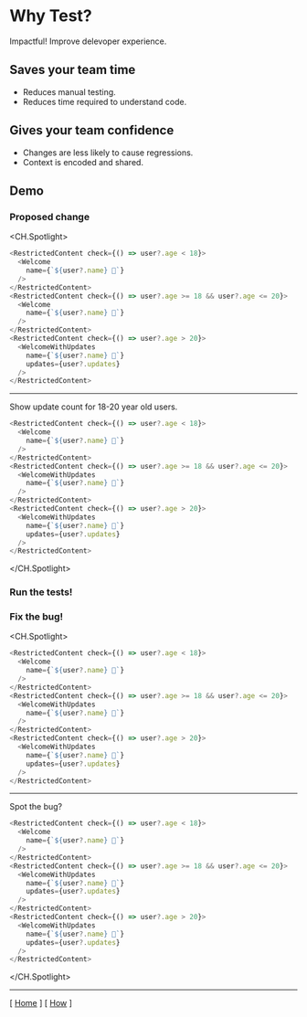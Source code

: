 
# Why Test?

Impactful! Improve delevoper experience.

## Saves your team time

- Reduces manual testing.
- Reduces time required to understand code.

## Gives your team confidence

- Changes are less likely to cause regressions.
- Context is encoded and shared.

## Demo

<Demo />

### Proposed change

<CH.Spotlight>
```javascript
<RestrictedContent check={() => user?.age < 18}>
  <Welcome
    name={`${user?.name} 👶`}
  />
</RestrictedContent>
<RestrictedContent check={() => user?.age >= 18 && user?.age <= 20}>
  <Welcome
    name={`${user?.name} 🧒`}
  />
</RestrictedContent>
<RestrictedContent check={() => user?.age > 20}>
  <WelcomeWithUpdates
    name={`${user?.name} 🧑`}
    updates={user?.updates}
  />
</RestrictedContent>
```

---

Show update count for 18-20 year old users.

```javascript focus=7:9
<RestrictedContent check={() => user?.age < 18}>
  <Welcome
    name={`${user?.name} 👶`}
  />
</RestrictedContent>
<RestrictedContent check={() => user?.age >= 18 && user?.age <= 20}>
  <WelcomeWithUpdates
    name={`${user?.name} 🧒`}
  />
</RestrictedContent>
<RestrictedContent check={() => user?.age > 20}>
  <WelcomeWithUpdates
    name={`${user?.name} 🧑`}
    updates={user?.updates}
  />
</RestrictedContent>
```
</CH.Spotlight>

### Run the tests!

<TerminalPlayer src="/test.cast" />

### Fix the bug!

<CH.Spotlight>
```javascript focus=7:9
<RestrictedContent check={() => user?.age < 18}>
  <Welcome
    name={`${user?.name} 👶`}
  />
</RestrictedContent>
<RestrictedContent check={() => user?.age >= 18 && user?.age <= 20}>
  <WelcomeWithUpdates
    name={`${user?.name} 🧒`}
  />
</RestrictedContent>
<RestrictedContent check={() => user?.age > 20}>
  <WelcomeWithUpdates
    name={`${user?.name} 🧑`}
    updates={user?.updates}
  />
</RestrictedContent>
```

---

Spot the bug?

```javascript focus=7:10
<RestrictedContent check={() => user?.age < 18}>
  <Welcome
    name={`${user?.name} 👶`}
  />
</RestrictedContent>
<RestrictedContent check={() => user?.age >= 18 && user?.age <= 20}>
  <WelcomeWithUpdates
    name={`${user?.name} 🧒`}
    updates={user?.updates}
  />
</RestrictedContent>
<RestrictedContent check={() => user?.age > 20}>
  <WelcomeWithUpdates
    name={`${user?.name} 🧑`}
    updates={user?.updates}
  />
</RestrictedContent>
```
</CH.Spotlight>

---

[ [Home](/) ] [ [How](/how) ]


